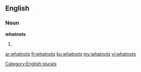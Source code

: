 ==English==

===Noun===
'''whatnots'''

# {{plural of|[[whatnot]]}}

[[Category:English plurals]]

[[ar:whatnots]]
[[fr:whatnots]]
[[ku:whatnots]]
[[my:whatnots]]
[[vi:whatnots]]